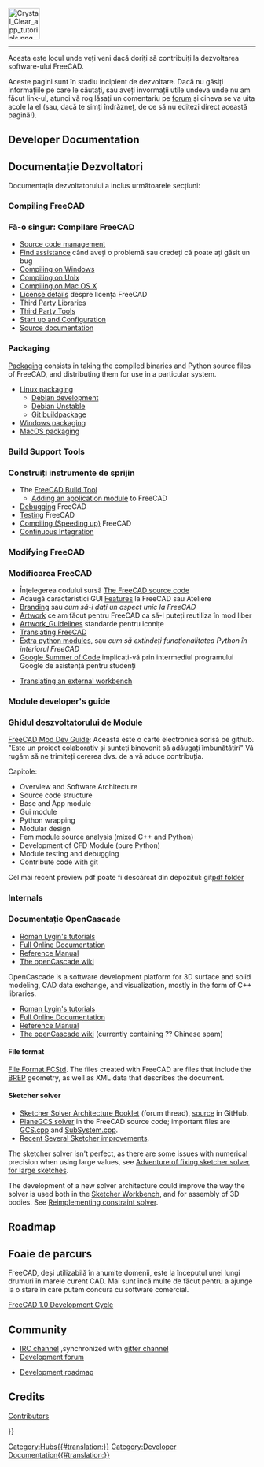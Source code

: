 <languages/>
{{TOCright}}
[[Image:Crystal_Clear_app_tutorials.png|64px]]
----

<div class="mw-translate-fuzzy">
Acesta este locul unde veți veni dacă doriți să contribuiți la dezvoltarea software-ului FreeCAD.
</div>

<div class="mw-translate-fuzzy">
Aceste pagini sunt în stadiu incipient de dezvoltare. Dacă nu găsiți informațiile pe care le căutați, sau aveți invormații utile undeva unde nu am făcut link-ul, atunci vă rog lăsați un comentariu pe [http://forum.freecadweb.org/index.php?sid=5f84150e79db8842e277b042077097ff  forum] și cineva se va uita acole la el (sau, dacă te simți îndrăzneț, de ce să nu editezi direct această pagină!).
</div>

<div lang="en" dir="ltr" class="mw-content-ltr">
== Developer Documentation ==
</div>

<div class="mw-translate-fuzzy">
== Documentație Dezvoltatori ==
Documentația dezvoltatorului a inclus următoarele secțiuni:
</div>

<div lang="en" dir="ltr" class="mw-content-ltr">
=== Compiling FreeCAD ===
</div>

<div class="mw-translate-fuzzy">
=== Fă-o singur: Compilare FreeCAD ===
* [[Source code management]]
* [[Tracker|Find assistance]] când aveți o problemă sau credeți că poate ați găsit un bug
* [[Compile_on_Windows|Compiling on Windows]]
* [[Compile_on_Linux|Compiling on Unix]]
* [[Compile_on_MacOS|Compiling on Mac OS X]]
* [[License|License details]] despre licența FreeCAD 
* [[Third Party Libraries]]
* [[Third Party Tools]]
* [[Start up and Configuration]]
* [[Source documentation]]
</div>

<div lang="en" dir="ltr" class="mw-content-ltr">
=== Packaging ===
</div>

<div lang="en" dir="ltr" class="mw-content-ltr">
[[Packaging|Packaging]] consists in taking the compiled binaries and Python source files of FreeCAD, and distributing them for use in a particular system.
</div>

<div lang="en" dir="ltr" class="mw-content-ltr">
* [[Linux_packaging|Linux packaging]]
** [[Debian_development|Debian development]]
** [[Debian_Unstable|Debian Unstable]]
** [[Git_buildpackage|Git buildpackage]]
* [[Windows_packaging|Windows packaging]]
* [[MacOS_packaging|MacOS packaging]]
</div>

<div lang="en" dir="ltr" class="mw-content-ltr">
=== Build Support Tools ===
</div>

<div class="mw-translate-fuzzy">
=== Construiți instrumente de sprijin ===
* The [[FreeCAD_Build_Tool/ro|FreeCAD Build Tool]]
** [[Workbench_creation/ro|Adding an application module]] to FreeCAD
* [[Debugging/ro|Debugging]] FreeCAD
* [[Testing/ro|Testing]] FreeCAD
* [[Compiling (Speeding up)/ro|Compiling (Speeding up)]] FreeCAD
* [[Continuous Integration/ro|Continuous Integration]]
</div>

<div lang="en" dir="ltr" class="mw-content-ltr">
=== Modifying FreeCAD ===
</div>

<div class="mw-translate-fuzzy">
=== Modificarea FreeCAD ===
* Înțelegerea codului sursă [[The FreeCAD source code]]
* Adaugă caracteristici GUI [[Gui Command|Features]] la FreeCAD sau Ateliere
* [[Branding]] sau ''cum să-i dați un aspect unic la FreeCAD ''
* [[Artwork]] ce am făcut pentru FreeCAD ca să-l puteți reutiliza în mod liber
* [[Artwork_Guidelines]] standarde pentru iconițe
* [[Localisation|Translating FreeCAD]]
* [[Extra python modules]], sau  ''cum să extindeți funcționalitatea Python în interiorul FreeCAD''
*[[Google Summer of Code]] implicați-vă prin intermediul programului Google de asistență pentru studenți
</div>

<div lang="en" dir="ltr" class="mw-content-ltr">
* [[Translating an external workbench|Translating an external workbench]]
</div>

<div lang="en" dir="ltr" class="mw-content-ltr">
=== Module developer's guide ===
</div>

<div class="mw-translate-fuzzy">
=== Ghidul deszvoltatorului de Module ===
[https://github.com/qingfengxia/FreeCAD_Mod_Dev_Guide FreeCAD Mod Dev Guide]: Aceasta este o carte electronică scrisă pe github. 
"Este un proiect colaborativ și sunteți binevenit să adăugați îmbunătățiri" Vă rugăm să ne trimiteți cererea dvs. de a vă aduce contribuția.
</div>

Capitole:
* Overview and Software Architecture
* Source code structure
* Base and App module
* Gui module
* Python wrapping
* Modular design
* Fem module source analysis (mixed C++ and Python)
* Development of CFD Module (pure Python)
* Module testing and debugging
* Contribute code with git

Cel mai recent preview pdf poate fi descărcat din depozitul: git[https://github.com/qingfengxia/FreeCAD_Mod_Dev_Guide/tree/master/pdf pdf folder]

<div lang="en" dir="ltr" class="mw-content-ltr">
=== Internals ===
</div>

<span id="OpenCascade_Documentation"></span>
<div class="mw-translate-fuzzy">
=== Documentație OpenCascade ===
* [http://opencascade.wikidot.com/romansarticles Roman Lygin's tutorials]
* [https://dev.opencascade.org/doc/overview/html/index.html Full Online Documentation]
* [https://dev.opencascade.org/doc/refman/html/index.html Reference Manual]
* [http://opencascade.wikidot.com The openCascade wiki]
</div>

<div lang="en" dir="ltr" class="mw-content-ltr">
OpenCascade is a software development platform for 3D surface and solid modeling, CAD data exchange, and visualization, mostly in the form of C++ libraries.
</div>

<div lang="en" dir="ltr" class="mw-content-ltr">
* [http://opencascade.wikidot.com/romansarticles Roman Lygin's tutorials]
* [https://dev.opencascade.org/cdoc/overview/html/index.html Full Online Documentation]
* [https://dev.opencascade.org/doc/refman/html/index.html Reference Manual]
* [http://opencascade.wikidot.com The openCascade wiki] (currently containing ?? Chinese spam)
</div>

<div lang="en" dir="ltr" class="mw-content-ltr">
==== File format ====
</div>

<div lang="en" dir="ltr" class="mw-content-ltr">
[[File_Format_FCStd|File Format FCStd]]. The files created with FreeCAD are {{incode|.zip}} files that include the [https://en.wikipedia.org/wiki/Boundary_representation BREP] geometry, as well as XML data that describes the document.
</div>

<div lang="en" dir="ltr" class="mw-content-ltr">
==== Sketcher solver ====
</div>

<div lang="en" dir="ltr" class="mw-content-ltr">
* [https://forum.freecad.org/viewtopic.php?f=10&t=36355 Sketcher Solver Architecture Booklet] (forum thread), [https://github.com/abdullahtahiriyo/FreeCADBooks/tree/master/FreeCAD_Solver_Architecture source] in GitHub.
* [https://github.com/FreeCAD/FreeCAD/blob/master/src/Mod/Sketcher/App/planegcs/ PlaneGCS solver] in the FreeCAD source code; important files are [https://github.com/FreeCAD/FreeCAD/blob/master/src/Mod/Sketcher/App/planegcs/GCS.cpp GCS.cpp] and [https://github.com/FreeCAD/FreeCAD/blob/master/src/Mod/Sketcher/App/planegcs/SubSystem.cpp SubSystem.cpp].
* [https://forum.freecad.org/viewtopic.php?f=9&t=29192 Recent Several Sketcher improvements].
</div>

<div lang="en" dir="ltr" class="mw-content-ltr">
The sketcher solver isn't perfect, as there are some issues with numerical precision when using large values, see [https://forum.freecad.org/viewtopic.php?f=10&t=40502 Adventure of fixing sketcher solver for large sketches].
</div>

<div lang="en" dir="ltr" class="mw-content-ltr">
The development of a new solver architecture could improve the way the solver is used both in the [[Sketcher Workbench|Sketcher Workbench]], and for assembly of 3D bodies. See [https://forum.freecad.org/viewtopic.php?f=20&t=40525 Reimplementing constraint solver].
</div>

<div lang="en" dir="ltr" class="mw-content-ltr">
== Roadmap ==
</div>

<div class="mw-translate-fuzzy">
== Foaie de parcurs ==
FreeCAD, deși utilizabilă în anumite domenii, este la începutul unei lungi drumuri în marele curent CAD. Mai sunt încă multe de făcut
pentru a ajunge la o stare în care putem concura cu software comercial.
</div>

<div lang="en" dir="ltr" class="mw-content-ltr">
[[FreeCAD_1.0_Development_Cycle|FreeCAD 1.0 Development Cycle]]
</div>

<div lang="en" dir="ltr" class="mw-content-ltr">
== Community ==
</div>

<div lang="en" dir="ltr" class="mw-content-ltr">
* [ircs://irc.libera.chat:6697/freecad IRC channel] ,synchronized with [https://gitter.im/FreeCAD/FreeCAD gitter channel]
* [https://forum.freecad.org/viewforum.php?f=6 Development forum]
</div>

<div class="mw-translate-fuzzy">
* [[Development roadmap]]
</div>

<div class="mw-translate-fuzzy">
== Credits ==
[[Contributors]]
</div>

{{Userdocnavi{{#translation:}}}}
[[Category:Hubs{{#translation:}}]]
[[Category:Developer Documentation{{#translation:}}]]